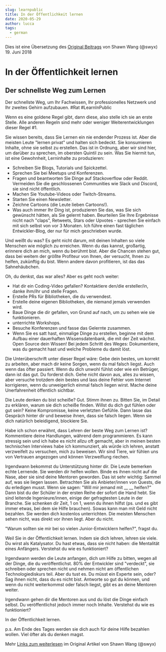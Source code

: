 ```yaml
---
slug: learnpublic
title: In der Öffentlichkeit lernen
date: 2020-05-29
author: lucca
tags:
  - german
---
```


Dies ist eine Übersetzung des [Original Beitrags](https://www.swyx.io/learn-in-public/) von Shawn Wang (@swyx) 19. Juni 2018

# In der Öffentlichkeit lernen
## Der schnellste Weg zum Lernen
Der schnellste Weg, um Ihr Fachwissen, Ihr professionelles Netzwerk und Ihr zweites Gehirn aufzubauen. #Rat #LearnInPublic

Wenn es eine goldene Regel gibt, dann diese, also stelle ich sie an erste Stelle. Alle anderen Regeln sind mehr oder weniger Weiterentwicklungen dieser Regel #1.

Sie wissen bereits, dass Sie Lernen ein nie endender Prozess ist. Aber die meisten Leute "lernen privat" und halten sich bedeckt. Sie konsumieren Inhalte, ohne sie selbst zu erstellen. Das ist in Ordnung, aber wir sind hier, um darüber zu sprechen, im obersten Quintil zu sein. Was Sie hiermit tun, ist eine Gewohnheit, Lerninhalte zu produzieren:

* Schreiben Sie Blogs, Tutorials und Spickzettel.
* Sprechen Sie bei Meetups und Konferenzen.
* Fragen und beantworten Sie Dinge auf Stackoverflow oder Reddit. Vermeiden Sie die geschlossenen Communities wie Slack und Discord, sie sind nicht öffentlich.
* Machen Sie Youtube-Videos oder Twitch-Streams.
* Starten Sie einen Newsletter.
* Zeichne Cartoons (die Leute lieben Cartoons!).
* Was auch immer Ihr Ding ist, produzieren Sie das, was Sie sich gewünscht hätten, als Sie gelernt haben. Beurteilen Sie Ihre Ergebnisse nicht nach "claps", Retweets, Stars oder Upvotes - sprechen Sie einfach mit sich selbst von vor 3 Monaten. Ich führe einen fast täglichen Entwickler-Blog, der nur für mich geschrieben wurde.

Und weißt du was? Es geht nicht darum, mit deinen Inhalten so viele Menschen wie möglich zu erreichen. Wenn du das kannst, großartig, erinnere dich an mich, wenn du berühmt bist. Aber die Chancen stehen gut, dass bei weitem der größte Profiteur von Ihnen, der versucht, Ihnen zu helfen, zukünftig du bist. Wenn andere davon profitieren, ist das das Sahnehäubchen.

Oh, du denkst, das war alles? Aber es geht noch weiter:

* Hat dir ein Coding-Video gefallen? Kontaktiere den/die ersteller/in, danke ihm/ihr und stelle Fragen.
* Erstelle PRs für Bibliotheken, die du verwendest.
* Erstelle deine eigenen Bibliotheken, die niemand jemals verwenden wird.
* Baue Dinge die dir gefallen, von Grund auf nach, um zu sehen wie sie funktionieren.
* unterrichte Workshops.
* Besuche Konferenzen und fasse das Gelernte zusammen.
* Wenn Sie es satt hast, einmalige Dinge zu erstellen, beginne mit dem Aufbau einer dauerhaften Wissensdatenbank, die mit der Zeit wächst. Open Source dein Wissen! Bei jedem Schritt des Weges: Dokumentiere, was du gemacht hast und welche Probleme du damit löst.

Die Unterüberschrift unter dieser Regel wäre: Gebe dein bestes, um korrekt zu arbeiten, aber mach dir keine Sorgen, wenn du mal falsch liegst. Auch wenn das öfter passiert. Wenn du dich unwohl fühlst oder wie ein Betrüger, dann ist das gut. Du forderst dich. Gehe nicht davon aus, alles zu wissen, aber versuche trotzdem dein bestes und lass deine Fehler vom Internet korrigieren, wenn du unweigerlich einmal falsch liegen wirst. Mache deine Unerfahrenheit öffentlich sichtbar.

Die Leute denken du bist scheiße? Gut. Stimm ihnen zu. Bitten Sie, im Detail zu erklären, warum sie dich scheiße finden. Willst du dich gut fühlen oder gut sein? Keine Kompromisse, keine verletzten Gefühle. Dann lasse das Gespräch hinter dir und beweise ihnen, dass sie falsch liegen. Wenn sie dich natürlich beleidigend, blockiere Sie.

Habe ich schon erwähnt, dass Lehren der beste Weg zum Lernen ist? Kommentiere deine Handlungen, während dem programmieren. Es kann stressig sein und ich habe es nicht allzu oft gemacht, aber in meinen besten technischen Interviews habe ich kommunziert, als würde ich lehren, anstatt verzweifelt zu versuchen, mich zu beweisen. Wir sind Tiere, wir fühlen uns von Vertrauen angezogen und können Verzweiflung riechen.

Irgendwann bekommst du Unterstützung hinter dir. Die Leute bemerken echte Lernende. Sie werden dir helfen wollen. Binde es ihnen nicht auf die Nase, aber sie sind deine Mentoren geworden. Das ist sehr wichtig: Sammel auf, was sie liegen lassen. Betrachten Sie als Anbieter/innen von Quests, die du erledigen musst. Wenn sie sagen: "Will mir jemand mit __ __ helfen?" Dann bist du der Schüler in der ersten Reihe der sofort die Hand hebt. Sie sind leitende Ingenieure/innen, einige der gefragtesten Leute in der Branche. Sie schenken dir Zeit, 1 on 1, wenn du ihnen hilfst (ps. und es gibt immer etwas, bei dem sie Hilfe brauchen). Sowas kann man mit Geld nicht bezahlen. Sie werden dich kostenlos unterrichten. Die meisten Menschen sehen nicht, was direkt vor ihnen liegt. Aber du nicht.

"Warum sollten sie mir bei so vielen Junior-Entwicklern helfen?", fragst du.

Weil Sie in der Öffentlichkeit lernen. Indem sie dich lehren, lehren sie viele. Du wirst als Katalysator. Du hast etwas, dass sie nicht haben: die Mentalität eines Anfängers. Verstehst du wie es funktioniert?

Irgendwann werden die Leute anfangen, dich um Hilfe zu bitten, wegen all der Dinge, die du veröffentlichst. 80% der Entwickler sind "verdeckt", sie schreiben oder sprechen nicht und nehmen nicht am öffentlichen Technologiediskurs teil. Aber du tust es. Du müsst ein Experte sein, oder? Sag ihnen nicht, dass du es nicht bist. Antworte so gut du können, und wenn du nicht weiterkommst oder falsch liegst, gibt es an deine Mentoren weiter.

Irgendwann gehen dir die Mentoren aus und du löst die Dinge einfach selbst. Du veröffentlichst jedoch immer noch Inhalte. Verstehst du wie es funktioniert?

In der Öffentlichkeit lernen.

p.s. Am Ende des Tages werden sie dich auch für deine Hilfe bezahlen wollen. Viel öfter als du denken magst.

Mehr [Links zum weiterlesen](https://www.swyx.io/learn-in-public/) im Original Artikel von Shawn Wang (@swyx)